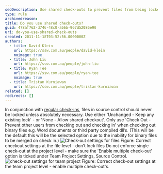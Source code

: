 ```yaml
---
seoDescription: Use shared check-outs to prevent files from being locked and ensure multiple team members can collaborate on projects simultaneously.
type: rule
archivedreason:
title: Do you use shared check-outs?
guid: 478af762-d746-48c0-a56b-967d52086e90
uri: do-you-use-shared-check-outs
created: 2011-11-18T03:52:56.0000000Z
authors:
  - title: David Klein
    url: https://ssw.com.au/people/david-klein
    noimage: true
  - title: John Liu
    url: https://ssw.com.au/people/john-liu
  - title: Ryan Tee
    url: https://ssw.com.au/people/ryan-tee
    noimage: true
  - title: Tristan Kurniawan
    url: https://ssw.com.au/people/tristan-kurniawan
related: []
redirects: []
---
```


In conjunction with [regular check-ins](/check-in-before-lunch-and-dinner-do-you-work-in-small-chunks-check-in-after-completing-each-one), files in source control should never be locked unless absolutely necessary. Use either 'Unchanged - Keep any existing lock' - or 'None - Allow shared checkout'.
Only use 'Check Out - Prevent other users from checking out and checking in' when checking out binary files e.g. Word documents or third party compiled dll’s. (This will be the default this will be the selected option due to the inability for binary files to be merged on check in.)
![Check-out settings for files](Check-outSettingsForFiles.jpg) Figure: Correct checkout settings at the file level - don't lock files
Do not enforce single check-out at the project level - make sure the 'Enable multiple check-out' option is ticked under Team Project Settings, Source Control.
![check-out settings for team project](Check-outSettingsForTeamProjects.jpg) Figure: Correct check-out settings at the team project level - enable multiple check-out's.